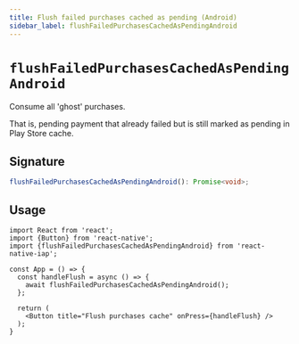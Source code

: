 ```yaml
---
title: Flush failed purchases cached as pending (Android)
sidebar_label: flushFailedPurchasesCachedAsPendingAndroid
---
```



<AdFitTopFixed />

# `flushFailedPurchasesCachedAsPendingAndroid`

Consume all 'ghost' purchases.

That is, pending payment that already failed but is still marked as pending in Play Store cache.

## Signature

```ts
flushFailedPurchasesCachedAsPendingAndroid(): Promise<void>;
```

## Usage

```tsx
import React from 'react';
import {Button} from 'react-native';
import {flushFailedPurchasesCachedAsPendingAndroid} from 'react-native-iap';

const App = () => {
  const handleFlush = async () => {
    await flushFailedPurchasesCachedAsPendingAndroid();
  };

  return (
    <Button title="Flush purchases cache" onPress={handleFlush} />
  );
}
```
